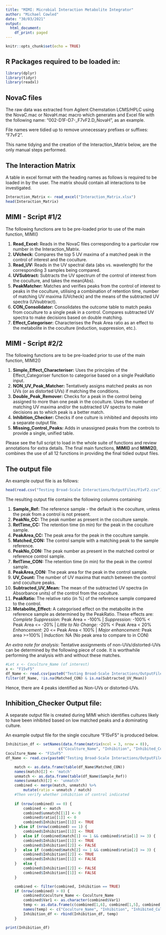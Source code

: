 ```yaml
---
title: "MIMI: Microbial Interaction Metabolite Integrator"
author: "Michael Cowled"
date: "30/03/2021"
output:
  html_document:
    df_print: paged
---
```


```r
knitr::opts_chunk$set(echo = TRUE)
```

## R Packages required to be loaded in:

```r
library(dplyr)
library(tidyr)
library(readxl)
```

## NovaC files

The raw data was extracted from Agilent Chemstation LCMS/HPLC using the NovaC.mac or NovaH.mac macro which generates and Excel file with the following name: "002-D1F-D7-_F7vF2.D_NovaH", as an example.

File names were tidied up to remove unnecessary prefixes or suffixes: "F7vF2".

This name tidying and the creation of the Interaction_Matrix below, are the only manual steps performed.

## The Interaction Matrix

A table in excel format with the heading names as follows is required to be loaded in by the user.
The matrix should contain all interactions to be investigated.

```r
Interaction_Matrix <- read_excel("Interaction_Matrix.xlsx")
head(Interaction_Matrix)
```

## MIMI - Script #1/2

The following functions are to be pre-loaded prior to use of the main function, MIMI()

1. **Read_Excel:** Reads in the NovaC files corresponding to a particular row number in the Interaction_Matrix.
2. **UVcheck:** Compares the top 5 UV maxima of a matched peak in the control of interest and the coculture.
3. **Read_UV:** Reads in the UV spectral data (abs vs. wavelength) for the corresponding 3 samples being compared.
4. **UVSubtract:** Subtracts the UV spectrum of the control of interest from the coculture, and takes the mean(Abs).
5. **PeakMatcher:** Matches and verifies peaks from the control of interest to peaks in the coculture, utilising a combination of retention time, number of matching UV maxima (UVcheck) and the means of the subtracted UV spectra (UVsubtract).
6. **CON_Consolidator:** Consolidates the outcome table to match peaks from coculture to a single peak in a control. Compares subtracted UV spectra to make decisions based on double matching.
7. **Effect_Categoriser:** Characterises the Peak Area ratio as an effect to the metabolite in the coculture (induction, suppression, etc.).

## MIMI - Script #2/2

The following functions are to be pre-loaded prior to use of the main function, MIMI2()

1. **Simple_Effect_Characteriser:** Uses the principles of the Effect_Categoriser function to categorise based on a single PeakRatio input.
2. **NON_UV_Peak_Matcher:** Tentatively assigns matched peaks as non UVs (or as distorted UVs) if matching the conditions.
3. **Double_Peak_Remover:** Checks for a peak in the control being assigned to more than one peak in the coculture. Uses the number of matching UV maxima and/or the subtracted UV spectra to make decisions as to which peak is a better match.
4. **Inhibition_Checker:** Checks if one culture is inhibited and deposits into a separate output file.
5. **Missing_Control_Peaks:** Adds in unassigned peaks from the controls to provide a single, unified table.

Please see the full script to load in the whole suite of functions and review annotations for extra details.
The final main functions, **MIMI()** and **MIMI2()**, combines the use of all 12 functions in providing the final tidied output files.

## The output file

An example output file is as follows:

```r
head(read.csv("Testing Broad-Scale Interactions/OutputFiles/F1vF2.csv"))
```

The resulting output file contains the following columns containing:

1. **Sample_Ref:** The reference sample - the default is the coculture, unless the peak from a control is not present.
2. **PeakNo_CC:** The peak number as present in the coculture sample.
3. **RetTime_CC:** The retention time (in min) for the peak in the coculture sample.
4. **PeakArea_CC:** The peak area for the peak in the coculture sample.
5. **Matched_CON:** The control sample with a matching peak to the sample reference.
6. **PeakNo_CON:** The peak number as present in the matched control or reference control sample.
7. **RetTime_CON:** The retention time (in min) for the peak in the control sample.
8. **PeakArea_CON:** The peak area for the peak in the control sample.
9. **UV_Count:** The number of UV maxima that match between the control and coculture peaks.
10. **Subtracted_UV_Mean:** The mean of the subtracted UV spectra (in Absorbance units) of the control from the coculture.
11. **PeakRatio:** The relative ratio (in %) of the reference sample compared to the control.
12. **Metabolite_Effect:** A categorised effect on the metabolite in the reference sample as determined by the PeakRatio.
These effects are:
*Complete Suppression:* Peak Area = -100%
| *Suppression:* -100% < Peak Area <= -20%
| *Little to No Change:* -20% < Peak Area < 20%
*Enhancement:* 20 <= Peak Area < 100%
| *Major enhancement:* Peak area >=100%
| *Induction:* NA (No peak area to compare to in CON)

*An extra note for analysis*: Tentative assignments of non-UVs/distorted-UVs can be determined by the following piece of code. It is worthwhile performing the analysis with and without these matches.

```r
#Let x <- Coculture_Name (of interest)
x <- "F15vF5"
df_Name <- read.csv(paste0("Testing Broad-Scale Interactions/OutputFiles/", x, ".csv"))
filter(df_Name, !is.na(Matched_CON) & is.na(Subtracted_UV_Mean))
```

Hence, there are 4 peaks identified as Non-UVs or distorted-UVs.

## Inhibition_Checker Output file:

A separate output file is created during MIMI which identifies cultures likely to have been inhibited based on low matched peaks and a dominating culture.

An example output file for the single coculture "F15vF5" is produced below.

```r

Inhibition_df <- setNames(data.frame(matrix(ncol = 3, nrow = 0)),
                        c("Coculture_Name", "Inhibition", "Inhibited_Culture"))
Coculture_Name <- "F15vF5"
df_Name <- read.csv(paste0("Testing Broad-Scale Interactions/OutputFiles/", Coculture_Name, ".csv"))

    match <- as.data.frame(table(df_Name$Matched_CON))
    names(match)[2] <- 'match'
    unmatch <- as.data.frame(table(df_Name$Sample_Ref))
    names(unmatch)[2] <- 'unmatch'
    combined <- merge(match, unmatch) %>%
        mutate(ratio = unmatch / match)
    #Then verify whether inhibition of control indicated
    
    if (nrow(combined) == 0) {
        combined <- match
        combined$unmatch[[1]] <- 0
        combined$ratio[[1]] <- 0
        combined$Inhibition[[1]] <- TRUE
    } else if (nrow(combined) == 1) {
        combined$Inhibition[[1]] <- TRUE
    }   else if (combined$match[1] <= 1 && combined$ratio[1] >= 3) {
        combined$Inhibition[[1]] <- TRUE
        combined$Inhibition[[2]] <- FALSE
    }   else if (combined$match[2] <= 1 && combined$ratio[2] >= 3) {
        combined$Inhibition[[2]] <- TRUE
        combined$Inhibition[[1]] <- FALSE
    }   else {
        combined$Inhibition[[2]] <- FALSE
        combined$Inhibition[[1]] <- FALSE
    }

    combined <- filter(combined, Inhibition == TRUE)
    if (nrow(combined) > 0) {
        combined$Coculture_Name <- Coculture_Name
        combined$Var1 <- as.character(combined$Var1)
        temp <- as.data.frame(c(combined[1,6], combined[1,5], combined[1,1]))
        names(temp) <- c("Coculture_Name", "Inhibition", "Inhibited_Culture")
        Inhibition_df <- rbind(Inhibition_df, temp)
    }

print(Inhibition_df)
```